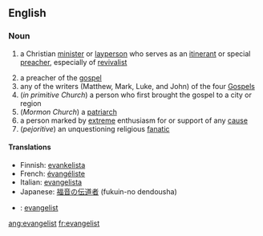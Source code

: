 ==English==

===Noun===
# {{Christianity}} a Christian [[minister]] or [[layperson]] who serves as an [[itinerant]] or special [[preacher]], especially of [[revivalist]]
# a preacher of the [[gospel]]
# any of the writers (Matthew, Mark, Luke, and John) of the four [[Gospel]]s
# (''in primitive Church'') a person who first brought the gospel to a city or region
# (''Mormon Church'') a [[patriarch]]
# a person marked by [[extreme]] enthusiasm for or support of any [[cause]]
# (''pejoritive'') an unquestioning religious [[fanatic]]

====Translations====

*Finnish: [[evankelista]]
*French: [[évangéliste]]
*Italian: [[evangelista]]
*Japanese: [[福音]]の[[伝道者]] (fukuin-no dendousha)
*{{sv}}: [[evangelist]]

[[ang:evangelist]]
[[fr:evangelist]]